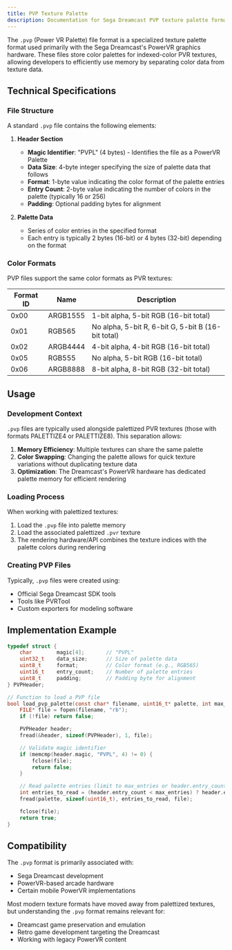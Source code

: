 ```yaml
---
title: PVP Texture Palette
description: Documentation for Sega Dreamcast PVP texture palette format
---
```


The `.pvp` (Power VR Palette) file format is a specialized texture palette format used primarily with the Sega Dreamcast's PowerVR graphics hardware. These files store color palettes for indexed-color PVR textures, allowing developers to efficiently use memory by separating color data from texture data.

## Technical Specifications

### File Structure

A standard `.pvp` file contains the following elements:

1. **Header Section**
   - **Magic Identifier**: "PVPL" (4 bytes) - Identifies the file as a PowerVR Palette
   - **Data Size**: 4-byte integer specifying the size of palette data that follows
   - **Format**: 1-byte value indicating the color format of the palette entries
   - **Entry Count**: 2-byte value indicating the number of colors in the palette (typically 16 or 256)
   - **Padding**: Optional padding bytes for alignment

2. **Palette Data**
   - Series of color entries in the specified format
   - Each entry is typically 2 bytes (16-bit) or 4 bytes (32-bit) depending on the format

### Color Formats

PVP files support the same color formats as PVR textures:

| Format ID | Name | Description |
|-----------|------|-------------|
| 0x00 | ARGB1555 | 1-bit alpha, 5-bit RGB (16-bit total) |
| 0x01 | RGB565 | No alpha, 5-bit R, 6-bit G, 5-bit B (16-bit total) |
| 0x02 | ARGB4444 | 4-bit alpha, 4-bit RGB (16-bit total) |
| 0x05 | RGB555 | No alpha, 5-bit RGB (16-bit total) |
| 0x06 | ARGB8888 | 8-bit alpha, 8-bit RGB (32-bit total) |

## Usage

### Development Context

`.pvp` files are typically used alongside palettized PVR textures (those with formats PALETTIZE4 or PALETTIZE8). This separation allows:

1. **Memory Efficiency**: Multiple textures can share the same palette
2. **Color Swapping**: Changing the palette allows for quick texture variations without duplicating texture data
3. **Optimization**: The Dreamcast's PowerVR hardware has dedicated palette memory for efficient rendering

### Loading Process

When working with palettized textures:

1. Load the `.pvp` file into palette memory
2. Load the associated palettized `.pvr` texture
3. The rendering hardware/API combines the texture indices with the palette colors during rendering

### Creating PVP Files

Typically, `.pvp` files were created using:

- Official Sega Dreamcast SDK tools
- Tools like PVRTool
- Custom exporters for modeling software

## Implementation Example

```c
typedef struct {
    char        magic[4];       // "PVPL"
    uint32_t    data_size;      // Size of palette data
    uint8_t     format;         // Color format (e.g., RGB565)
    uint16_t    entry_count;    // Number of palette entries
    uint8_t     padding;        // Padding byte for alignment
} PVPHeader;

// Function to load a PVP file
bool load_pvp_palette(const char* filename, uint16_t* palette, int max_entries) {
    FILE* file = fopen(filename, "rb");
    if (!file) return false;

    PVPHeader header;
    fread(&header, sizeof(PVPHeader), 1, file);

    // Validate magic identifier
    if (memcmp(header.magic, "PVPL", 4) != 0) {
        fclose(file);
        return false;
    }

    // Read palette entries (limit to max_entries or header.entry_count, whichever is smaller)
    int entries_to_read = (header.entry_count < max_entries) ? header.entry_count : max_entries;
    fread(palette, sizeof(uint16_t), entries_to_read, file);

    fclose(file);
    return true;
}
```

## Compatibility

The `.pvp` format is primarily associated with:

- Sega Dreamcast development
- PowerVR-based arcade hardware
- Certain mobile PowerVR implementations

Most modern texture formats have moved away from palettized textures, but understanding the `.pvp` format remains relevant for:

- Dreamcast game preservation and emulation
- Retro game development targeting the Dreamcast
- Working with legacy PowerVR content
